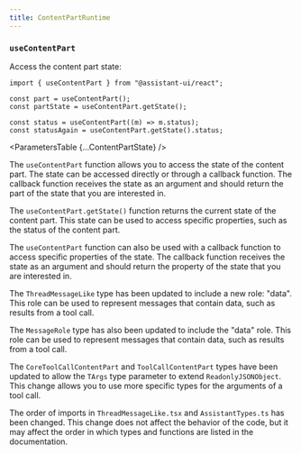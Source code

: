 ```yaml
---
title: ContentPartRuntime
---
```



### `useContentPart`

Access the content part state:

```tsx
import { useContentPart } from "@assistant-ui/react";

const part = useContentPart();
const partState = useContentPart.getState();

const status = useContentPart((m) => m.status);
const statusAgain = useContentPart.getState().status;
```

<ParametersTable {...ContentPartState} />

The `useContentPart` function allows you to access the state of the content part. The state can be accessed directly or through a callback function. The callback function receives the state as an argument and should return the part of the state that you are interested in.

The `useContentPart.getState()` function returns the current state of the content part. This state can be used to access specific properties, such as the status of the content part.

The `useContentPart` function can also be used with a callback function to access specific properties of the state. The callback function receives the state as an argument and should return the property of the state that you are interested in.

The `ThreadMessageLike` type has been updated to include a new role: "data". This role can be used to represent messages that contain data, such as results from a tool call.

The `MessageRole` type has also been updated to include the "data" role. This role can be used to represent messages that contain data, such as results from a tool call.

The `CoreToolCallContentPart` and `ToolCallContentPart` types have been updated to allow the `TArgs` type parameter to extend `ReadonlyJSONObject`. This change allows you to use more specific types for the arguments of a tool call.

The order of imports in `ThreadMessageLike.tsx` and `AssistantTypes.ts` has been changed. This change does not affect the behavior of the code, but it may affect the order in which types and functions are listed in the documentation.